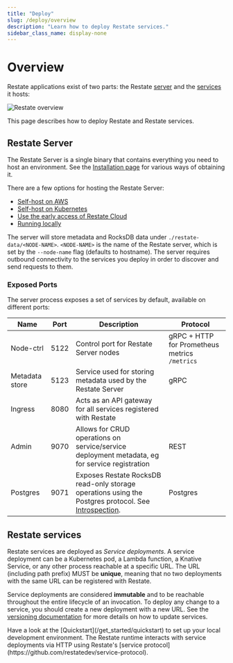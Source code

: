 ```yaml
---
title: "Deploy"
slug: /deploy/overview
description: "Learn how to deploy Restate services."
sidebar_class_name: display-none
---
```



# Overview

Restate applications exist of two parts: the Restate [server](#restate-server) and the [services](#restate-services) it hosts:

![Restate overview](/img/deployment_overview.svg)

This page describes how to deploy Restate and Restate services.

## Restate Server

The Restate Server is a single binary that contains everything you need to host an environment. See the [Installation page](/develop/local_dev) for various ways of obtaining it.

There are a few options for hosting the Restate Server:
- [Self-host on AWS](/deploy/faas/lambda/self-hosted)
- [Self-host on Kubernetes](/deploy/kubernetes)
- [Use the early access of Restate Cloud](/deploy/cloud)
- [Running locally](/develop/local_dev)

The server will store metadata and RocksDB data under `./restate-data/<NODE-NAME>`.
`<NODE-NAME>` is the name of the Restate server, which is set by the `--node-name` flag (defaults to hostname).
The server requires outbound connectivity to the services you deploy in order to discover and send requests to them.

### Exposed Ports

The server process exposes a set of services by default, available on different ports:

| Name           | Port | Description                                                                                                                    | Protocol                                      |
| -------------- | ---- | ------------------------------------------------------------------------------------------------------------------------------ | --------------------------------------------- |
| Node-ctrl      | 5122 | Control port for Restate Server nodes                                                                                          | gRPC + HTTP for Prometheus metrics `/metrics` |
| Metadata store | 5123 | Service used for storing metadata used by the Restate Server                                                                   | gRPC                                          |
| Ingress        | 8080 | Acts as an API gateway for all services registered with Restate                                                                |                                               |
| Admin          | 9070 | Allows for CRUD operations on service/service deployment metadata, eg for service registration                                 | REST                                          |
| Postgres       | 9071 | Exposes Restate RocksDB read-only storage operations using the Postgres protocol. See [Introspection](/operate/introspection). | Postgres                                      |

## Restate services

Restate services are deployed as _Service deployments_.
A service deployment can be a Kubernetes pod, a Lambda function, a Knative Service, or any other process reachable at a specific URL.
The URL (including path prefix) MUST be **unique**, meaning that no two deployments with the same URL can be registered with Restate.

Service deployments are considered **immutable** and to be reachable throughout the entire lifecycle of an invocation.
To deploy any change to a service, you should create a new deployment with a new URL.
See the [versioning documentation](/operate/versioning) for more details on how to update services.

<Admonition type="info" title="Running services locally">
    Have a look at the [Quickstart](/get_started/quickstart) to set up your local development environment.
</Admonition>

<Admonition type="info" title="Restate's service protocol">
    The Restate runtime interacts with service deployments via HTTP using Restate's [service protocol](https://github.com/restatedev/service-protocol).
</Admonition>
